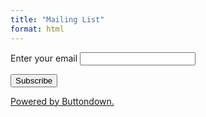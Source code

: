 ```yaml
---
title: "Mailing List"
format: html
---
```


<form
  action="https://buttondown.com/api/emails/embed-subscribe/ooray"
  method="post"
  target="popupwindow"
  onsubmit="window.open('https://buttondown.com/ooray', 'popupwindow')"
  class="embeddable-buttondown-form"
>
  <label for="bd-email">Enter your email</label>
  <input type="email" name="email" id="bd-email" />
  
  <input type="submit" value="Subscribe" />
  <p>
    <a href="https://buttondown.com/refer/ooray" target="_blank">Powered by Buttondown.</a>
  </p>
</form>